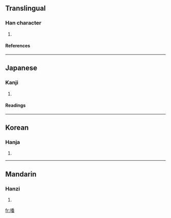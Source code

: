 ==Translingual==
===Han character===
{{Han char|rn=30|rad=口|as=12|sn=15|four=|canj=口竹木田 (RHDW)}}
# {{defn|Han}}
====References====
{{Han ref|kx=0208.070|dkj=04287|dj=0431.040|hdz=10685.090|uh=5643|ud=22083}}
----
==Japanese==
===Kanji===
{{ja-kanji|grade=|rs=口12}}
# {{defn|Japanese}} 
====Readings====
{{ja-readings|on=[[はん]] (han), [[ぼん]] (bon)|kun=[[こえ]] (koe)}}
----
==Korean==
===Hanja===
{{ko-hanja|hangeul=건|rv=eon|mr=ŏn}}
# {{defn|Korean}}
----
==Mandarin==
===Hanzi===
{{cmn-hanzi|pin=[[fān]] (fan1)|wg=fan<sup>1</sup>}}
# {{defn|Mandarin}}

[[fr:噃]]